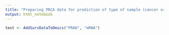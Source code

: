 ```yaml
---
title: "Preparing PRCA data for prediction of type of sample (cancer or healthy)"
output: html_notebook
---
```


```r
test <- AddSurvDataToOmics("PRAD", "mRNA")
```

